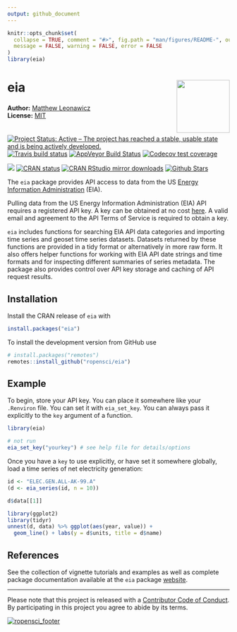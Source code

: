 ```yaml
---
output: github_document
---
```


<!-- README.md is generated from README.Rmd. Please edit that file -->

```r
knitr::opts_chunk$set(
  collapse = TRUE, comment = "#>", fig.path = "man/figures/README-", out.width = "100%",
  message = FALSE, warning = FALSE, error = FALSE
)
library(eia)
```
# eia <img src="man/figures/logo.png" style="margin-left:10px;margin-bottom:5px;" width="120" align="right">
**Author:** [Matthew Leonawicz](https://github.com/leonawicz) <a href="https://orcid.org/0000-0001-9452-2771" target="orcid.widget">
<image class="orcid" src="https://members.orcid.org/sites/default/files/vector_iD_icon.svg" height="16"></a>
<br/>
**License:** [MIT](https://opensource.org/licenses/MIT)<br/>

[![Project Status: Active – The project has reached a stable, usable state and is being actively developed.](http://www.repostatus.org/badges/latest/active.svg)](http://www.repostatus.org/#active)
[![Travis build status](https://travis-ci.org/ropensci/eia.svg?branch=master)](https://travis-ci.org/ropensci/eia)
[![AppVeyor Build Status](https://ci.appveyor.com/api/projects/status/github/ropensci/eia?branch=master&svg=true)](https://ci.appveyor.com/project/leonawicz/eia)
[![Codecov test coverage](https://codecov.io/gh/ropensci/eia/branch/master/graph/badge.svg)](https://codecov.io/gh/ropensci/eia?branch=master)

[![](https://badges.ropensci.org/342_status.svg)](https://github.com/ropensci/onboarding/issues/342)
[![CRAN status](http://www.r-pkg.org/badges/version/eia)](https://cran.r-project.org/package=eia)
[![CRAN RStudio mirror downloads](http://cranlogs.r-pkg.org/badges/eia)](https://cran.r-project.org/package=eia)
[![Github Stars](https://img.shields.io/github/stars/ropensci/eia.svg?style=social&label=Github)](https://github.com/ropensci/eia)

The `eia` package provides API access to data from the US [Energy Information Administration](https://www.eia.gov/) (EIA).

Pulling data from the US Energy Information Administration (EIA) API requires a registered API key. A key can be obtained at no cost [here](https://www.eia.gov/opendata/register.php). A valid email and agreement to the API Terms of Service is required to obtain a key.

`eia` includes functions for searching EIA API data categories and importing time series and geoset time series datasets. Datasets returned by these functions are provided in a tidy format or alternatively in more raw form. It also offers helper functions for working with EIA API date strings and time formats and for inspecting different summaries of series metadata. The package also provides control over API key storage and caching of API request results.

## Installation

Install the CRAN release of `eia` with

``` r
install.packages("eia")
```

To install the development version from GitHub use

``` r
# install.packages("remotes")
remotes::install_github("ropensci/eia")
```

## Example

To begin, store your API key. You can place it somewhere like your `.Renviron` file. You can set it with `eia_set_key`. You can always pass it explicitly to the `key` argument of a function.

```r
library(eia)

# not run
eia_set_key("yourkey") # see help file for details/options
```

Once you have a `key` to use explicitly, or have set it somewhere globally, load a time series of net electricity generation:

```r
id <- "ELEC.GEN.ALL-AK-99.A"
(d <- eia_series(id, n = 10))

d$data[[1]]

library(ggplot2)
library(tidyr)
unnest(d, data) %>% ggplot(aes(year, value)) +
  geom_line() + labs(y = d$units, title = d$name)
```

## References

See the collection of vignette tutorials and examples as well as complete package documentation available at the `eia` package [website](https://docs.ropensci.org/eia).

---

Please note that this project is released with a [Contributor Code of Conduct](https://github.com/ropensci/eia/blob/master/CODE_OF_CONDUCT.md). By participating in this project you agree to abide by its terms.

[![ropensci_footer](https://ropensci.org/public_images/ropensci_footer.png)](https://ropensci.org)
